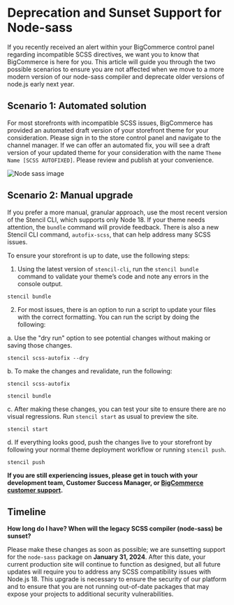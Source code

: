 # Deprecation and Sunset Support for Node-sass

If you recently received an alert within your BigCommerce control panel regarding incompatible SCSS directives, we want you to know that BigCommerce is here for you. This article will guide you through the two possible scenarios to ensure you are not affected when we move to a more modern version of our node-sass compiler and deprecate older versions of node.js early next year.

## Scenario 1: Automated solution

For most storefronts with incompatible SCSS issues, BigCommerce has provided an automated draft version of your storefront theme for your consideration. Please sign in to the store control panel and navigate to the channel manager. If we can offer an automated fix, you will see a draft version of your updated theme for your consideration with the name `Theme Name [SCSS AUTOFIXED]`. Please review and publish at your convenience.

![Node sass image](https://storage.googleapis.com/bigcommerce-production-dev-center/images/node-sass-autofixed.png "Auto Fix")

## Scenario 2: Manual upgrade

If you prefer a more manual, granular approach, use the most recent version of the Stencil CLI, which supports only Node 18. If your theme needs attention, the `bundle` command will provide feedback. There is also a new Stencil CLI command, `autofix-scss`, that can help address many SCSS issues. 

To ensure your storefront is up to date, use the following steps:

1. Using the latest version of `stencil-cli`, run the `stencil bundle` command to validate your theme’s code and note any errors in the console output.

```shell copy    
stencil bundle
```

2. For most issues, there is an option to run a script to update your files with the correct formatting. You can run the script by doing the following:
   
a. Use the "dry run" option to see potential changes without making or saving those changes.

```shell copy
stencil scss-autofix --dry
```

b. To make the changes and revalidate, run the following:
  
```shell copy
stencil scss-autofix
```

```shell copy
stencil bundle
```

c. After making these changes, you can test your site to ensure there are no visual regressions. Run `stencil start` as usual to preview the site.

```shell copy
stencil start
```
  
d. If everything looks good, push the changes live to your storefront by following your normal theme deployment workflow or running `stencil push`.

```shell copy
stencil push
```

**If you are still experiencing issues, please get in touch with your development team, Customer Success Manager, or [BigCommerce customer support](https://support.bigcommerce.com/s/contact).**

## Timeline

**How long do I have? When will the legacy SCSS compiler (node-sass) be sunset?**

Please make these changes as soon as possible; we are sunsetting support for the `node-sass` package on **January 31, 2024**. After this date, your current production site will continue to function as designed, but all future updates will require you to address any SCSS compatibility issues with Node.js 18. This upgrade is necessary to ensure the security of our platform and to ensure that you are not running out-of-date packages that may expose your projects to additional security vulnerabilities.
